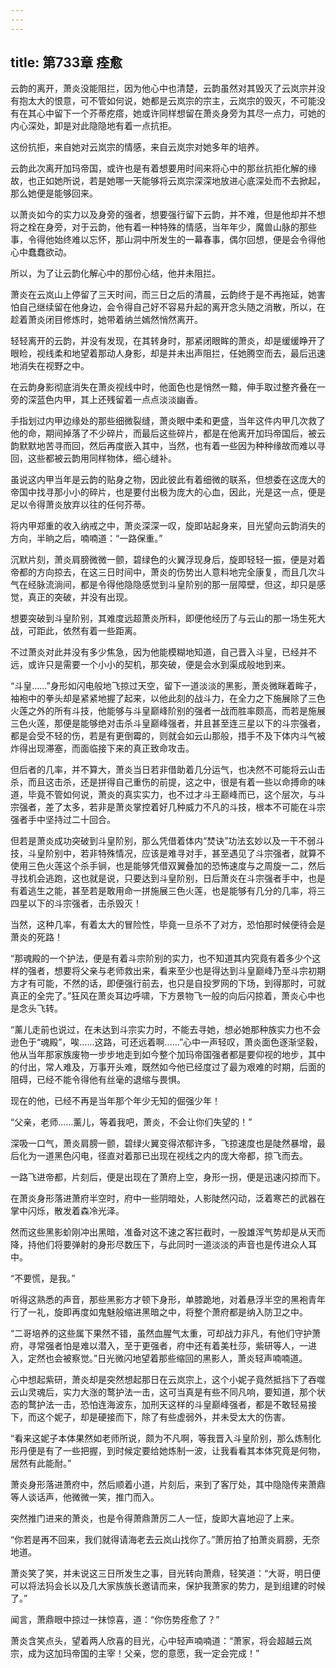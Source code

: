 ```yaml
---
---
---
```

title: 第733章 痊愈
---



云韵的离开，萧炎没能阻拦，因为他心中也清楚，云韵虽然对其毁灭了云岚宗并没有抱太大的恨意，可不管如何说，她都是云岚宗的宗主，云岚宗的毁灭，不可能没有在其心中留下一个芥蒂疙瘩，她或许同样想留在萧炎身旁为其尽一点力，可她的内心深处，卸是对此隐隐地有着一点抗拒。

这份抗拒，来自她对云岚宗的情感，来自云岚宗对她多年的培养。

云韵此次离开加玛帝国，或许也是有着想要用时间来将心中的那丝抗拒化解的缘故，也正如她所说，若是她哪一天能够将云岚宗深深地放进心底深处而不去掀起，那么她便是能够回来。

以萧炎如今的实力以及身旁的强者，想要强行留下云韵，并不难，但是他却并不想将之栓在身旁，对于云韵，他有着一种特殊的情感，当年年少，魔兽山脉的那些事，令得他始终难以忘怀，那山洞中所发生的一幕春事，偶尔回想，便是会令得他心中蠢蠢欲动。

所以，为了让云韵化解心中的那份心结，他并未阻拦。

萧炎在云岚山上停留了三天时间，而三日之后的清晨，云韵终于是不再拖延，她害怕自己继续留在他身边，会令得自己好不容易升起的离开念头随之消散，所以，在趁着萧炎闭目修炼时，她带着纳兰嫣然悄然离开。

轻轻离开的云韵，并没有发现，在其转身时，那紧闭眼眸的萧炎，却是缓缓睁开了眼睑，视线柔和地望着那动人身影，却是并未出声阻拦，任她腾空而去，最后迅速地消失在视野之中。

在云韵身影彻底消失在萧炎视线中时，他面色也是悄然一黯，伸手取过整齐叠在一旁的深蓝色内甲，其上还残留着一点点淡淡幽香。

手指划过内甲边缘处的那些细微裂缝，萧炎眼中柔和更盛，当年这件内甲几次救了他的命，期间掉落了不少碎片，而最后这些碎片，都是在他离开加玛帝国后，被云韵默默地苦寻而回，然后再度嵌入其中，当然，也有着一些因为种种缘故而难以寻回，这些都被云韵用同样物体，细心缝补。

虽说这内甲当年是云韵的贴身之物，因此彼此有着细微的联系，但想委在这庞大的帝国中找寻那小小的碎片，也是要付出极为庞大的心血，因此，光是这一点，便是足以令得萧炎放弃以往的任何芥蒂。

将内甲郑重的收入纳戒之中，萧炎深深一叹，旋即站起身来，目光望向云韵消失的方向，半晌之后，喃喃道：“一路保重。”

沉默片刻，萧炎肩膀微微一颤，碧绿色的火翼浮现身后，旋即轻轻一振，便是对着帝都的方向掠去，在这三日时间中，萧炎的伤势出人意料地完全康复，而且几次斗气在经脉流淌间，都是令得他隐隐感觉到斗皇阶别的那一层障壁，但这，却只是感觉，真正的突破，并没有出现。

想要突破到斗皇阶别，其难度远超萧炎所料，即便他经历了与云山的那一场生死大战，可距此，依然有着一些距离。

不过萧炎对此并没有多少焦急，因为他能模糊地知道，自己晋入斗皇，已经并不远，或许只是需要一个小小的契机，那突破，便是会水到渠成般地到来。

“斗皇……”身形如闪电般地飞掠过天空，留下一道淡淡的黑影，萧炎微眯着眸子，袖袍中的拳头却是紧紧地握了起来，以他此刻的战斗力，在全力之下施展除了三色火莲之外的所有斗技，他能够与斗皇巅峰阶别的强者一战而胜率颇高，而若是施展三色火莲，那便是能够绝对击杀斗皇巅峰强者，并且甚至连三星以下的斗宗强者，都是会受不轻的伤，若是有更倒霉的，则就会如云山那般，措手不及下体内斗气被炸得出现滞塞，而面临接下来的真正致命攻击。

但后者的几率，并不算大，萧炎当日若非借助着几分运气，也决然不可能将云山击杀，而且这击杀，还是拼得自己重伤的前提，这之中，很是有着一些以命搏命的味道，毕竟不管如何说，萧炎的真实实力，也不过才斗王巅峰而已，这个层次，与斗宗强者，差了太多，若非是萧炎掌控着好几种威力不凡的斗技，根本不可能在斗宗强者手中坚持过二十回合。

但若是萧炎成功突破到斗皇阶别，那么凭借着体内“焚诀”功法玄妙以及一干不弱斗技，斗皇阶别中，若非特殊情况，应该是难寻对手，甚至遇见了斗宗强者，就算不使用三色火莲这个杀手锏，也是能够凭借双翼叠加的恐怖速度与之周旋一二，然后寻找机会逃跑，这也就是说，只要达到斗皇阶别，日后萧炎在斗宗强者手中，也是有着逃生之能，甚至若是敢用命一拼施展三色火莲，也是能够有几分的几率，将三四星以下的斗宗强者，击杀毁灭！

当然，这种几率，有着太大的冒险性，毕竟一旦杀不了对方，恐怕那时候便待会是萧炎的死路！

“那魂殿的一个护法，便是有着斗宗阶别的实力，也不知道其内究竟有着多少个这样的强者，想要将父亲与老师救出来，看来至少也是得达到斗皇巅峰乃至斗宗初期方才有可能，不然的话，即便强行前去，也只是自投罗网的下场，到得那时，可就真正的全完了。”狂风在萧炎耳边呼啸，下方景物飞一般的向后闪掠着，萧炎心中也是念头飞转。

“薰儿走前也说过，在未达到斗宗实力时，不能去寻她，想必她那种族实力也不会逊色于“魂殿”，唉……这路，可还远着啊……”心中一声轻叹，萧炎面色逐渐坚毅，他从当年那家族废物一步步地走到如今整个加玛帝国强者都是要仰视的地步，其中的付出，常人难及，万事开头难，既然如今他已经度过了最为艰难的时期，后面的阻碍，已经不能令得他有丝毫的退缩与畏惧。

现在的他，已经不再是当年那个年少无知的倔强少年！

“父亲，老师……薰儿，等着我吧，萧炎，不会让你们失望的！”

深吸一口气，萧炎肩膀一颤，碧绿火翼变得浓郁许多，飞掠速度也是陡然暴增，最后化为一道黑色闪电，径直对着那已出现在视线之内的庞大帝都，掠飞而去。

一路飞进帝都，片刻后，便是出现在了萧府上空，身形一拐，便是迅速闪掠而下。

在萧炎身形落进萧府半空时，府中一些阴暗处，人影陡然闪动，泛着寒芒的武器在掌中闪烁，散发着森冷光泽。

然而这些黑影蚧刚冲出黑暗，准备对这不速之客拦截时，一股雄浑气势却是从天而降，持他们将要弹射的身形尽数压下，与此同时一道淡淡的声音也是传进众人耳中。

“不要慌，是我。”

听得这熟悉的声音，那些黑影方才顿下身形，单膝跪地，对着悬浮半空的黑袍青年行了一礼，旋即再度如鬼魅般缩进黑暗之中，将整个萧府都是纳入防卫之中。

“二哥培养的这些属下果然不错，虽然血腥气太重，可却战力非凡，有他们守护萧府，寻常强者怕是难以潜入，至于更强者，府中还有着美杜莎，紫研等人，一进入，定然也会被察觉。”日光微闪地望着那些缩回的黑影人，萧炎轻声喃喃道。

心中想起紫研，萧炎却是突然想起那日在云岚宗上，这个小妮子竟然抵挡下了吞噬云山灵魂后，实力大涨的鹜护法一击，这可当真是有些不同凡响，要知道，那个状态的鹜护法一击，恐怕连海波东，加刑天这样的斗皇巅峰强者，都是不敢轻易接下，而这个妮子，却是硬接而下，除了有些虚弱外，并未受太大的伤害。

“看来这妮子本体果然如老师所说，颇为不凡啊，等我晋入斗皇阶别，那么炼制化形丹便是有了一些把握，到时候定要给她炼制一波，让我看看其本体究竟是何物，居然有此能耐。”

萧炎身形落进萧府中，然后顺着小道，片刻后，来到了客厅处，其中隐隐传来萧鼎等人谈话声，他微微一笑，推门而入。

突然推门进来的萧炎，也是令得萧鼎萧厉二人一怔，旋即大喜地迎了上来。

“你若是再不回来，我们就得请海老去云岚山找你了。”萧厉拍了拍萧炎肩膀，无奈地道。

萧炎笑了笑，并未说这三日所发生之事，目光转向萧鼎，轻笑道：“大哥，明日便可以将法犸会长以及几大家族族长邀请而来，保护我萧家的势力，是到组建的时候了。”

闻言，萧鼎眼中掠过一抹惊喜，道：“你伤势痊愈了？”

萧炎含笑点头，望着两人欣喜的目光，心中轻声喃喃道：“萧家，将会超越云岚宗，成为这加玛帝国的主宰！父亲，您的意愿，我一定会完成！”